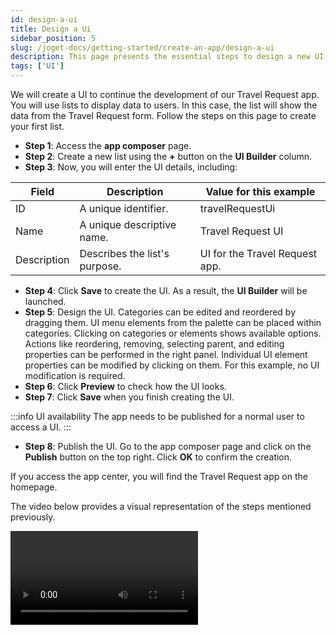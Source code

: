 ```yaml
---
id: design-a-ui
title: Design a Ui
sidebar_position: 5
slug: /joget-docs/getting-started/create-an-app/design-a-ui
description: This page presents the essential steps to design a new UI.
tags: ['UI']
---
```



We will create a UI to continue the development of our Travel Request app. You will use lists to display data to users. In this case, the list will show the data from the Travel Request form. Follow the steps on this page to create your first list.

- **Step 1**: Access the **app composer** page.
- **Step 2**: Create a new list using the **+** button on the **UI Builder** column.
- **Step 3**: Now, you will enter the UI details, including:

<table>
  <thead>
    <tr>
      <th>Field</th>
      <th>Description</th>
      <th>Value for this example</th>
    </tr>
  </thead>
  <tbody>
    <tr>
      <td>ID</td>
      <td>A unique identifier.</td>
      <td>travelRequestUi</td>
    </tr>
    <tr>
      <td>Name</td>
      <td>A unique descriptive name.</td>
      <td>Travel Request UI</td>
    </tr>
    <tr>
      <td>Description</td>
      <td>Describes the list's purpose.</td>
      <td>UI for the Travel Request app.</td>
    </tr>
  </tbody>
</table>

- **Step 4**: Click **Save** to create the UI. As a result, the **UI Builder** will be launched.
- **Step 5**: Design the UI. Categories can be edited and reordered by dragging them. UI menu elements from the palette can be placed within categories. Clicking on categories or elements shows available options. Actions like reordering, removing, selecting parent, and editing properties can be performed in the right panel. Individual UI element properties can be modified by clicking on them. For this example, no UI modification is required.
- **Step 6**: Click **Preview** to check how the UI looks.
- **Step 7**: Click **Save** when you finish creating the UI.

:::info UI availability
The app needs to be published for a normal user to access a UI.
:::

- **Step 8**: Publish the UI. Go to the app composer page and click on the **Publish** button on the top right. Click **OK** to confirm the creation.

If you access the app center, you will find the Travel Request app on the homepage.

The video below provides a visual representation of the steps mentioned previously.

<Video url="https://www.youtube.com/embed/FxD6olBFwhc?si=3Is0qZDS_0l3Lqdz" />

You've successfully created a new UI. Your next step is to [create a new process](./design-a-form).
